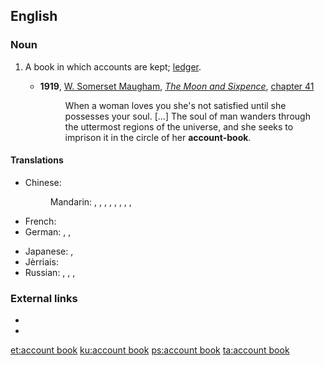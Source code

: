 ==English==

===Noun===
{{en-noun|head=[[account]] [[book]]}}

# {{accounting}} A book in which accounts are kept; [[ledger]].
#* '''1919''', [[w:William Somerset Maugham|W. Somerset Maugham]], ''[[w:The Moon and Sixpence|The Moon and Sixpence]]'', [[s:The Moon and Sixpence/Chapter XLI|chapter 41]]
#*:When a woman loves you she's not satisfied until she possesses your soul. [...] The soul of man wanders through the uttermost regions of the universe, and she seeks to imprison it in the circle of her '''account-book'''.

====Translations====
{{trans-top|a book in which accounts are kept}}
* Chinese:
*: Mandarin: {{t|cmn|帳簿|sc=Hani}}, {{t|cmn|帐簿|tr=zhàngbù|sc=Hani}}, {{t|cmn|賬本|sc=Hani}}, {{t|cmn|账本|tr=zhàngběn|sc=Hani}}, {{t|cmn|簿籍|tr=bùjí|sc=Hani}}, {{t|cmn|賬冊|sc=Hani}}, {{t|cmn|账册|tr=zhàngcè|sc=Hani}}, {{t|cmn|冊歷|sc=Hani}}, {{t|cmn|册历|tr=cèlì|sc=Hani}}
* French: {{t-|fr|livre de comptes|m}}
* German: {{t-|de|Rechnungsbuch|n}}, {{t-|de|Geschäftsbuch|n}}, {{t-|de|Kontobuch|n}}
{{trans-mid}}
* Japanese: {{t+|ja|帳簿|tr=ちょうぼ, chōbo|sc=Jpan}}, {{t-|ja|台帳|tr=だいちょう, daichō|sc=Jpan}}
* Jèrriais: {{tø|roa-jer|livre d'comptes|m}}
* Russian: {{t+|ru|конторская книга|f|tr=kontórskaja kníga|sc=Cyrl}}, {{t+|ru|гроссбух|m|tr=grossbúx|sc=Cyrl}}, {{t-|ru|бухгалтерская книга|f|tr=bux(g)álterskaja kníga|sc=Cyrl}}, {{t-|ru|счётная книга|f|tr=sčótnaja kníga|sc=Cyrl}}
{{trans-bottom}}

===External links===
* {{R:OneLook}}
* {{R:Webster 1913}}

[[et:account book]]
[[ku:account book]]
[[ps:account book]]
[[ta:account book]]